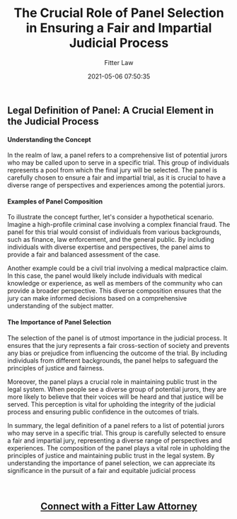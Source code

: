 ﻿---
author: Fitter Law
slug: panel
tags:
categories:
date: 2021-05-06 07:50:35
title: The Crucial Role of Panel Selection in Ensuring a Fair and Impartial Judicial Process
excerpt: Discover the crucial role of a panel in the judicial process. Learn how a diverse group of potential jurors ensures a fair trial and upholds the principles of justice. Find out why panel selection is important for maintaining public trust in the legal system. Click to explore more

---

<h3><h2>Legal Definition of Panel: A Crucial Element in the Judicial Process</h2>

<h4>Understanding the Concept</h4>

In the realm of law, a panel refers to a comprehensive list of potential jurors who may be called upon to serve in a specific trial. This group of individuals represents a pool from which the final jury will be selected. The panel is carefully chosen to ensure a fair and impartial trial, as it is crucial to have a diverse range of perspectives and experiences among the potential jurors.

<h4>Examples of Panel Composition</h4>

To illustrate the concept further, let's consider a hypothetical scenario. Imagine a high-profile criminal case involving a complex financial fraud. The panel for this trial would consist of individuals from various backgrounds, such as finance, law enforcement, and the general public. By including individuals with diverse expertise and perspectives, the panel aims to provide a fair and balanced assessment of the case.

Another example could be a civil trial involving a medical malpractice claim. In this case, the panel would likely include individuals with medical knowledge or experience, as well as members of the community who can provide a broader perspective. This diverse composition ensures that the jury can make informed decisions based on a comprehensive understanding of the subject matter.

<h4>The Importance of Panel Selection</h4>

The selection of the panel is of utmost importance in the judicial process. It ensures that the jury represents a fair cross-section of society and prevents any bias or prejudice from influencing the outcome of the trial. By including individuals from different backgrounds, the panel helps to safeguard the principles of justice and fairness.

Moreover, the panel plays a crucial role in maintaining public trust in the legal system. When people see a diverse group of potential jurors, they are more likely to believe that their voices will be heard and that justice will be served. This perception is vital for upholding the integrity of the judicial process and ensuring public confidence in the outcomes of trials.



In summary, the legal definition of a panel refers to a list of potential jurors who may serve in a specific trial. This group is carefully selected to ensure a fair and impartial jury, representing a diverse range of perspectives and experiences. The composition of the panel plays a vital role in upholding the principles of justice and maintaining public trust in the legal system. By understanding the importance of panel selection, we can appreciate its significance in the pursuit of a fair and equitable judicial process</h3>
&nbsp;

&nbsp;
<h2 style="text-align: center;"><a href="https://fitterlaw.com/login/">Connect with a Fitter Law Attorney</a></h2>
&nbsp;

&nbsp;

